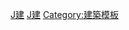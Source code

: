 {{template category
| description = 與[[建築物|建築物]]有關的模板。
}}

[[Category:技术和应用科学模板|J建]]
[[Category:地理模板|J建]]
[[Category:建築模板|Category:建築模板]]